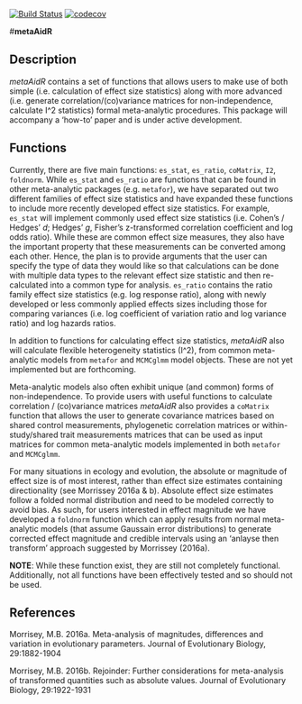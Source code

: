 [![Build Status](https://travis-ci.org/daniel1noble/metaAidR.svg?branch=master)](https://travis-ci.org/daniel1noble/metaAidR) [![codecov](https://codecov.io/gh/daniel1noble/metaAidR/branch/master/graph/badge.svg)](https://codecov.io/gh/daniel1noble/metaAidR)

#**metaAidR**

## **Description**

*metaAidR* contains a set of functions that allows users to make use of both simple (i.e. calculation of effect size statistics) along with more advanced (i.e. generate correlation/(co)variance matrices for non-independence, calculate I^2 statistics) formal meta-analytic procedures. This package will accompany a 'how-to' paper and is under active development. 

## **Functions**

Currently, there are five main functions: `es_stat`, `es_ratio`, `coMatrix`, `I2`, `foldnorm`. While `es_stat` and `es_ratio` are functions that can be found in other meta-analytic packages (e.g. `metafor`), we have separated out two different families of effect size statistics and have expanded these functions to include more recently developed effect size statistics. For example, `es_stat` will implement commonly used effect size statistics (i.e. Cohen's / Hedges' *d*; Hedges' *g*, Fisher's z-transformed correlation coefficient and log odds ratio). While these are common effect size measures, they also have the important property that these measurements can be converted among each other. Hence, the plan is to provide arguments that the user can specify the type of data they would like so that calculations can be done with multiple data types to the relevant effect size statistic and then re-calculated into a common type for analysis.  `es_ratio` contains the ratio family effect size statistics (e.g. log response ratio), along with newly developed or less commonly applied effects sizes including those for comparing variances (i.e. log coefficient of variation ratio and log variance ratio) and log hazards ratios. 

In addition to functions for calculating effect size statistics, *metaAidR* also will calculate flexible heterogeneity statistics (I^2), from common meta-analytic models from `metafor` and `MCMCglmm` model objects. These are not yet implemented but are forthcoming. 

Meta-analytic models also often exhibit unique (and common) forms of non-independence. To provide users with useful functions to calculate correlation / (co)variance matrices *metaAidR* also provides a `coMatrix` function that allows the user to generate covariance matrices based on shared control measurements, phylogenetic correlation matrices or within-study/shared trait measurements matrices that can be used as input matrices for common meta-analytic models implemented in both `metafor` and `MCMCglmm`. 

For many situations in ecology and evolution, the absolute or magnitude of effect size is of most interest, rather than effect size estimates containing directionality (see Morrissey 2016a & b). Absolute effect size estimates follow a folded normal distribution and need to be modeled correctly to avoid bias. As such, for users interested in effect magnitude we have developed a `foldnorm` function which can apply results from normal meta-analytic models (that assume Gaussain error distributions) to generate corrected effect magnitude and credible intervals using an 'anlayse then transform' approach suggested by Morrissey (2016a).

**NOTE**: While these function exist, they are still not completely functional. Additionally, not all functions have been effectively tested and so should not be used.

## **References**

Morrisey, M.B. 2016a. Meta-analysis of magnitudes, differences and variation in evolutionary parameters. Journal of Evolutionary Biology, 29:1882-1904

Morrisey, M.B. 2016b. Rejoinder: Further considerations for meta-analysis of transformed quantities such as absolute values. Journal of Evolutionary Biology, 29:1922-1931
